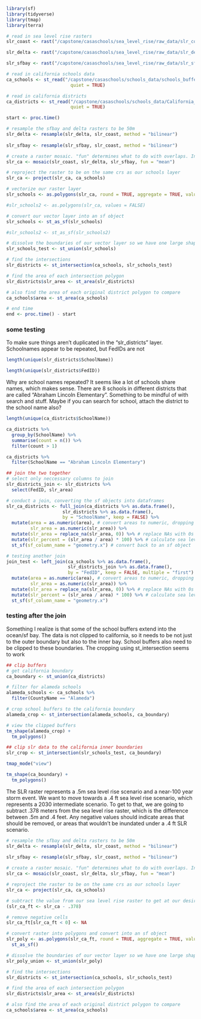 ```r
library(sf)
library(tidyverse)
library(tmap)
library(terra)
```


```r
# read in sea level rise rasters
slr_coast <- rast("/capstone/casaschools/sea_level_rise/raw_data/slr_coast_0.5m_jdr.tif")

slr_delta <- rast("/capstone/casaschools/sea_level_rise/raw_data/slr_delta_0.5m_jdr.tif")

slr_sfbay <- rast("/capstone/casaschools/sea_level_rise/raw_data/slr_sfbay_0.5m_jdr.tif")

# read in california schools data
ca_schools <- st_read("/capstone/casaschools/schools_data/schools_buffer/",
                        quiet = TRUE)

# read in california districts
ca_districts <- st_read("/capstone/casaschools/schools_data/California_School_District_Areas_2022-23/",
                        quiet = TRUE)
```


```r
start <- proc.time()

# resample the sfbay and delta rasters to be 50m
slr_delta <- resample(slr_delta, slr_coast, method = "bilinear")
  
slr_sfbay <- resample(slr_sfbay, slr_coast, method = "bilinear")

# create a raster mosaic. "fun" determines what to do with overlaps. In this case, we'll take the mean of overlapping cells
slr_ca <- mosaic(slr_coast, slr_delta, slr_sfbay, fun = "mean")

# reproject the raster to be on the same crs as our schools layer
slr_ca <- project(slr_ca, ca_schools)

# vectorize our raster layer
slr_schools <- as.polygons(slr_ca, round = TRUE, aggregate = TRUE, values = TRUE, extent = FALSE, digits = 0)

#slr_schools2 <- as.polygons(slr_ca, values = FALSE)

# convert our vector layer into an sf object
slr_schools <- st_as_sf(slr_schools)

#slr_schools2 <- st_as_sf(slr_schools2)

# dissolve the boundaries of our vector layer so we have one large shape
slr_schools_test <- st_union(slr_schools)

# find the intersections
slr_districts <- st_intersection(ca_schools, slr_schools_test)

# find the area of each intersection polygon
slr_districts$slr_area <- st_area(slr_districts)

# also find the area of each original district polygon to compare
ca_schools$area <- st_area(ca_schools)

# end time
end <- proc.time() - start
```

### some testing

To make sure things aren't duplicated in the "slr_districts" layer. Schoolnames appear to be repeated, but FedIDs are not

```r
length(unique(slr_districts$SchoolName))

length(unique(slr_districts$FedID))
```

Why are school names repeated? It seems like a lot of schools share names, which makes sense. There are 8 schools in different districts that are called "Abraham Lincoln Elementary". Something to be mindful of with search and stuff. Maybe if you can search for school, attach the district to the school name also?

```r
length(unique(ca_districts$SchoolName))

ca_districts %>% 
  group_by(SchoolName) %>% 
  summarise(count = n()) %>% 
  filter(count > 1)

ca_districts %>% 
  filter(SchoolName == "Abraham Lincoln Elementary")
```


```r
## join the two together
# select only neccessary columns to join
slr_districts_join <- slr_districts %>% 
  select(FedID, slr_area)

# conduct a join, converting the sf objects into dataframes
slr_ca_districts <- full_join(ca_districts %>% as.data.frame(), 
                     slr_districts %>% as.data.frame(), 
                     by = "SchoolName", keep = FALSE) %>% 
  mutate(area = as.numeric(area), # convert areas to numeric, dropping the units
         slr_area = as.numeric(slr_area)) %>% 
  mutate(slr_area = replace_na(slr_area, 0)) %>% # replace NAs with 0s
  mutate(slr_percent = (slr_area / area) * 100) %>% # calculate sea level rise inundation percentage
  st_sf(sf_column_name = "geometry.x") # convert back to an sf object

# testing another join
join_test <- left_join(ca_schools %>% as.data.frame(), 
                       slr_districts_join %>% as.data.frame(), 
                       by = "FedID", keep = FALSE, multiple = "first") %>% 
  mutate(area = as.numeric(area), # convert areas to numeric, dropping the units
         slr_area = as.numeric(slr_area)) %>% 
  mutate(slr_area = replace_na(slr_area, 0)) %>% # replace NAs with 0s
  mutate(slr_percent = (slr_area / area) * 100) %>% # calculate sea level rise inundation percentage
  st_sf(sf_column_name = "geometry.x")
```

### testing after the join

Something I realize is that some of the school buffers extend into the ocean/sf bay. The data is not clipped to california, so it needs to be not just to the outer boundary but also to the inner bay. School buffers also need to be clipped to these boundaries. The cropping using st_intersection seems to work

```r
## clip buffers
# get california boundary 
ca_boundary <- st_union(ca_districts)

# filter for alameda schools
alameda_schools <- ca_schools %>% 
  filter(CountyName == "Alameda")

# crop school buffers to the california boundary
alameda_crop <- st_intersection(alameda_schools, ca_boundary)

# view the clipped buffers
tm_shape(alameda_crop) +
  tm_polygons()

## clip slr data to the california inner boundaries
slr_crop <- st_intersection(slr_schools_test, ca_boundary)
```


```r
tmap_mode("view")

tm_shape(ca_boundary) +
  tm_polygons()
```


The SLR raster represents a .5m sea level rise scenario and a near-100 year storm event. We want to move towards a .4 ft sea level rise scenario, which represents a 2030 intermediate scenario. To get to that, we are going to subtract .378 meters from the sea level rise raster, which is the difference between .5m and .4 feet. Any negative values should indicate areas that should be removed, or areas that wouldn't be inundated under a .4 ft SLR scenario.

```r
# resample the sfbay and delta rasters to be 50m
slr_delta <- resample(slr_delta, slr_coast, method = "bilinear")
  
slr_sfbay <- resample(slr_sfbay, slr_coast, method = "bilinear")

# create a raster mosaic. "fun" determines what to do with overlaps. In this case, we'll take the mean of overlapping cells
slr_ca <- mosaic(slr_coast, slr_delta, slr_sfbay, fun = "mean")

# reproject the raster to be on the same crs as our schools layer
slr_ca <- project(slr_ca, ca_schools)

# subtract the value from our sea level rise raster to get at our desired sea level rise scenario
(slr_ca_ft <- slr_ca - .378)

# remove negative cells
slr_ca_ft[slr_ca_ft < 0] <- NA

# convert raster into polygons and convert into an sf object
slr_poly <- as.polygons(slr_ca_ft, round = TRUE, aggregate = TRUE, values = TRUE, extent = FALSE, digits = 0) %>% 
  st_as_sf()

# dissolve the boundaries of our vector layer so we have one large shape
slr_poly_union <- st_union(slr_poly)

# find the intersections
slr_districts <- st_intersection(ca_schools, slr_schools_test)

# find the area of each intersection polygon
slr_districts$slr_area <- st_area(slr_districts)

# also find the area of each original district polygon to compare
ca_schools$area <- st_area(ca_schools)
```

